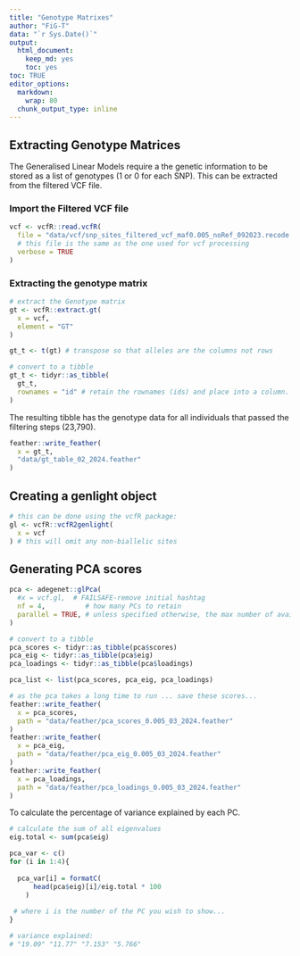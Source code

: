```yaml
---
title: "Genotype Matrixes"
author: "FiG-T"
data: "`r Sys.Date()`"
output: 
  html_document: 
    keep_md: yes
    toc: yes
toc: TRUE
editor_options:
  markdown:
    wrap: 80
  chunk_output_type: inline
---
```


## Extracting Genotype Matrices

The Generalised Linear Models require a the genetic information to be stored as a list of genotypes (1 or 0 for each SNP). This can be extracted from the filtered VCF file.

### Import the Filtered VCF file

```r

vcf <- vcfR::read.vcfR(
  file = "data/vcf/snp_sites_filtered_vcf_maf0.005_noRef_092023.recode.vcf", 
  # this file is the same as the one used for vcf processing
  verbose = TRUE
)

```

### Extracting the genotype matrix

```r

# extract the Genotype matrix
gt <- vcfR::extract.gt(
  x = vcf, 
  element = "GT"
)

gt_t <- t(gt) # transpose so that alleles are the columns not rows

# convert to a tibble 
gt_t <- tidyr::as_tibble(
  gt_t,
  rownames = "id" # retain the rownames (ids) and place into a column. 
)
```

The resulting tibble has the genotype data for all individuals that passed the
filtering steps (23,790).

```r

feather::write_feather(
  x = gt_t, 
  "data/gt_table_02_2024.feather"
)

```

## Creating a genlight object

```r

# this can be done using the vcfR package:
gl <- vcfR::vcfR2genlight(
  x = vcf
) # this will omit any non-biallelic sites
```

## Generating PCA scores

```r

pca <- adegenet::glPca(
  #x = vcf.gl,  # FAILSAFE-remove initial hashtag
  nf = 4,          # how many PCs to retain
  parallel = TRUE, # unless specified otherwise, the max number of available cores will be used. 
)

```

```r
# convert to a tibble
pca_scores <- tidyr::as_tibble(pca$scores)
pca_eig <- tidyr::as_tibble(pca$eig)
pca_loadings <- tidyr::as_tibble(pca$loadings)

pca_list <- list(pca_scores, pca_eig, pca_loadings)

# as the pca takes a long time to run ... save these scores... 
feather::write_feather(
  x = pca_scores, 
  path = "data/feather/pca_scores_0.005_03_2024.feather"
)
feather::write_feather(
  x = pca_eig, 
  path = "data/feather/pca_eig_0.005_03_2024.feather"
)
feather::write_feather(
  x = pca_loadings, 
  path = "data/feather/pca_loadings_0.005_03_2024.feather"
)
```

To calculate the percentage of variance explained by each PC.

```r
# calculate the sum of all eigenvalues
eig.total <- sum(pca$eig)

pca_var <- c()
for (i in 1:4){
  
  pca_var[i] = formatC(
      head(pca$eig)[i]/eig.total * 100
    )
  
 # where i is the number of the PC you wish to show...
}

# variance explained: 
# "19.09" "11.77" "7.153" "5.766"

```
